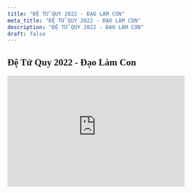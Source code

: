 ```yaml
---
title: "ĐỆ TỬ QUY 2022 - ĐẠO LÀM CON"
meta_title: "ĐỆ TỬ QUY 2022 - ĐẠO LÀM CON"
description: "ĐỆ TỬ QUY 2022 - ĐẠO LÀM CON"
draft: false
---
```

<style>
    @import url('https://fonts.googleapis.com/css2?family=Pattaya&display=swap');
</style>
<h2 style="font-family: 'Pattaya'">Đệ Tử Quy 2022 - Đạo Làm Con</h2>
<iframe
    style='width:400px;height:250px'
    src='https://online.pubhtml5.com/kcbf/cfln/'
    seamless='seamless'
    scrolling='no'
    frameborder='0'
    allowtransparency='true'
    allowfullscreen='true'
></iframe>
